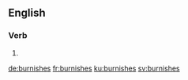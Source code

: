 ==English==

===Verb===
{{head|en}}

# {{en-third-person singular of|burnish}}

[[de:burnishes]]
[[fr:burnishes]]
[[ku:burnishes]]
[[sv:burnishes]]